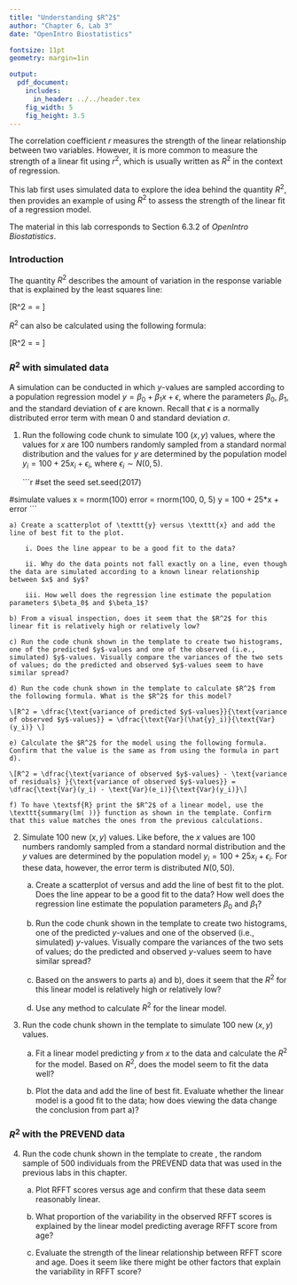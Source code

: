```yaml
---
title: "Understanding $R^2$"
author: "Chapter 6, Lab 3"
date: "OpenIntro Biostatistics"

fontsize: 11pt
geometry: margin=1in

output:
  pdf_document:
    includes:
      in_header: ../../header.tex
    fig_width: 5
    fig_height: 3.5
---
```


\begin{small}
	
	\textbf{Topics}
	\begin{itemize}
	  \item $R^2$ with simulated data
	  \item $R^2$ with the PREVEND data
	\end{itemize}
	
\end{small}

The correlation coefficient $r$ measures the strength of the linear relationship between two variables. However, it is more common to measure the strength of a linear fit using $r^2$, which is usually written as $R^2$ in the context of regression.

This lab first uses simulated data to explore the idea behind the quantity $R^2$, then provides an example of using $R^2$ to assess the strength of the linear fit of a regression model.

The material in this lab corresponds to Section 6.3.2 of *OpenIntro Biostatistics*.

\vspace{0.5cm}


### Introduction

The quantity $R^2$ describes the amount of variation in the response variable that is explained by the least squares line:

\[R^2 = \dfrac{\text{variance of predicted $y$-values}}{\text{variance of observed $y$-values}} = \dfrac{\text{Var}(\hat{y}_i)}{\text{Var}(y_i)} \]

$R^2$ can also be calculated using the following formula:

\[R^2 = \dfrac{\text{variance of observed $y$-values} - \text{variance of residuals} }{\text{variance of observed $y$-values}} = \dfrac{\text{Var}(y_i) - \text{Var}(e_i)}{\text{Var}(y_i)}\]


\newpage

### $R^2$ with simulated data

A simulation can be conducted in which $y$-values are sampled according to a population regression model $y = \beta_0 + \beta_1x + \epsilon$, where the parameters $\beta_0$, $\beta_1$, and the standard deviation of $\epsilon$ are known. Recall that $\epsilon$ is a normally distributed error term with mean 0 and standard deviation $\sigma$.

1. Run the following code chunk to simulate 100 $(x, y)$ values, where the values for $x$ are 100 numbers randomly sampled from a standard normal distribution and the values for $y$ are determined by the population model $y_i = 100 + 25x_i + \epsilon_i$, where $\epsilon_i \sim N(0, 5)$.

    ```r
#set the seed
set.seed(2017)

#simulate values
x = rnorm(100)
error = rnorm(100, 0, 5)
y = 100 + 25*x + error
```

    a) Create a scatterplot of \texttt{y} versus \texttt{x} and add the line of best fit to the plot. 
    
        i. Does the line appear to be a good fit to the data?
    
        ii. Why do the data points not fall exactly on a line, even though the data are simulated according to a known linear relationship between $x$ and $y$?
        
        iii. How well does the regression line estimate the population parameters $\beta_0$ and $\beta_1$?
        
    b) From a visual inspection, does it seem that the $R^2$ for this linear fit is relatively high or relatively low?
    
    c) Run the code chunk shown in the template to create two histograms, one of the predicted $y$-values and one of the observed (i.e., simulated) $y$-values. Visually compare the variances of the two sets of values; do the predicted and observed $y$-values seem to have similar spread?
    
    d) Run the code chunk shown in the template to calculate $R^2$ from the following formula. What is the $R^2$ for this model?
    
    \[R^2 = \dfrac{\text{variance of predicted $y$-values}}{\text{variance of observed $y$-values}} = \dfrac{\text{Var}(\hat{y}_i)}{\text{Var}(y_i)} \]
    
    e) Calculate the $R^2$ for the model using the following formula. Confirm that the value is the same as from using the formula in part d).
    
    \[R^2 = \dfrac{\text{variance of observed $y$-values} - \text{variance of residuals} }{\text{variance of observed $y$-values}} = \dfrac{\text{Var}(y_i) - \text{Var}(e_i)}{\text{Var}(y_i)}\]
    
    f) To have \textsf{R} print the $R^2$ of a linear model, use the \texttt{summary(lm( ))} function as shown in the template. Confirm that this value matches the ones from the previous calculations.

\newpage
    
2. Simulate 100 new $(x, y)$ values. Like before, the $x$ values are 100 numbers randomly sampled from a standard normal distribution and the $y$ values are determined by the population model $y_i = 100 + 25x_i + \epsilon_i$. For these data, however, the error term is distributed $N(0, 50)$.

    a) Create a scatterplot of \texttt{y} versus \texttt{x} and add the line of best fit to the plot. Does the line appear to be a good fit to the data? How well does the regression line estimate the population parameters $\beta_0$ and $\beta_1$?
    
    b) Run the code chunk shown in the template to create two histograms, one of the predicted $y$-values and one of the observed (i.e., simulated) $y$-values. Visually compare the variances of the two sets of values; do the predicted and observed $y$-values seem to have similar spread?
    
    c) Based on the answers to parts a) and b), does it seem that the $R^2$ for this linear model is relatively high or relatively low? 
    
    d) Use any method to calculate $R^2$ for the linear model.
    

3. Run the code chunk shown in the template to simulate 100 new $(x, y)$ values. 

    a) Fit a linear model predicting $y$ from $x$ to the data and calculate the $R^2$ for the model. Based on $R^2$, does the model seem to fit the data well?
    
    b) Plot the data and add the line of best fit. Evaluate whether the linear model is a good fit to the data; how does viewing the data change the conclusion from part a)?
    

### $R^2$ with the PREVEND data

4. Run the code chunk shown in the template to create \texttt{prevend.samp}, the random sample of 500 individuals from the PREVEND data that was used in the previous labs in this chapter.

    a) Plot RFFT scores versus age and confirm that these data seem reasonably linear.
    
    b) What proportion of the variability in the observed RFFT scores is explained by the linear model predicting average RFFT score from age?
    
    c) Evaluate the strength of the linear relationship between RFFT score and age. Does it seem like there might be other factors that explain the variability in RFFT score?